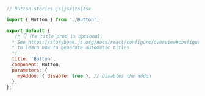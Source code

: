```js
// Button.stories.js|jsx|ts|tsx

import { Button } from './Button';

export default {
   /* 👇 The title prop is optional.
  * See https://storybook.js.org/docs/react/configure/overview#configure-story-loading
  * to learn how to generate automatic titles
  */
  title: 'Button',
  component: Button,
  parameters: {
    myAddon: { disable: true }, // Disables the addon
  },
};
```